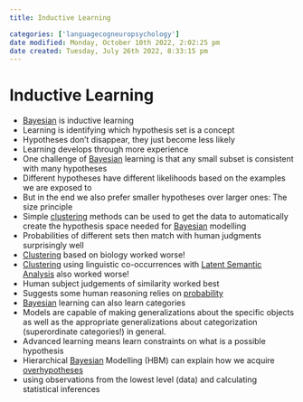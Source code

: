 ```yaml
---
title: Inductive Learning

categories: ['languagecogneuropsychology']
date modified: Monday, October 10th 2022, 2:02:25 pm
date created: Tuesday, July 26th 2022, 8:33:15 pm
---
```


# Inductive Learning
- [Bayesian](Bayesian.qmd) is inductive learning
- Learning is identifying which hypothesis set is a concept
- Hypotheses don't disappear, they just become less likely
- Learning develops through more experience
- One challenge of [Bayesian](Bayesian.qmd) learning is that any small subset is consistent with many hypotheses
- Different hypotheses have different likelihoods based on the examples we are exposed to
- But in the end we also prefer smaller hypotheses over larger ones: The size principle
- Simple [clustering](Clustering.qmd) methods can be used to get the data to automatically create the hypothesis space needed for [Bayesian](Bayesian.qmd) modelling
- Probabilities of different sets then match with human judgments surprisingly well
- [Clustering](Clustering.qmd) based on biology worked worse!
- [Clustering](Clustering.qmd) using linguistic co-occurrences with [Latent Semantic Analysis](Latent%20Semantic%20Analysis.qmd) also worked worse!
- Human subject judgements of similarity worked best
- Suggests some human reasoning relies on [probability](Probability.qmd)
- [Bayesian](Bayesian.qmd) learning can also learn categories
- Models are capable of making generalizations about the specific objects as well as the appropriate generalizations about categorization (superordinate categories!) in general.
- Advanced learning means learn constraints on what is a possible hypothesis
- Hierarchical [Bayesian](Bayesian.qmd) Modelling (HBM) can explain how we acquire [overhypotheses](Overhypotheses.qmd)
- using observations from the lowest level (data) and calculating statistical inferences



